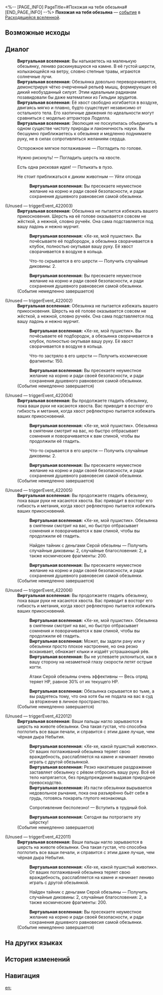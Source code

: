 <%-- [PAGE_INFO]
PageTitle=#Похожая на тебя обезьяна#
[END_PAGE_INFO] --%>
{{Дополнить}}
{{ВВ Событие Инфобокс
|id                 = 22001
|Название           = 
|Изображение        = Событие ВВ Обезьяна.png
|Испытание_в_вв     = 
|Испытание_в_рое    = 
|Испытание_в_зиш    = 
|Испытание_в_рв     = Неизвестно
|Испытание_в_облнеп = 
|Требования         = 
|Пред               = 
|След               = 
|Упоминания         = 
|Порядок            = 
|Порядок_рв         = 102
}}
'''Похожая на тебя обезьяна''' — [[Расходящаяся вселенная/События|событие]] в [[Расходящаяся вселенная|Расходящейся вселенной]].

==Возможные исходы==
{{Возможные исходы
|Выбор_1 = Осторожное мягкое поглаживание
|Результат_1 = Погладить по голове.

|Выбор_2 = Нужно рискнуть!
|Результат_2 = Погладить шерсть на хвосте.

|Выбор_3 = Есть одна рисковая идея!
|Результат_3 = Потыкать в пузо.

|Выбор_4 = Не стоит приближаться к диким животным
|Результат_4 = Уйти отсюда
}}

==Диалог==
{{Диалог Начало}}
:'''Виртуальная вселенная:''' Вы натыкаетесь на маленькую обезьянку, лениво раскинувшуюся на камне. В её густой шерсти, колыхающейся на ветру, словно степные травы, играются солнечные лучи.
:'''Виртуальная вселенная:''' Обезьянка довольно переворачивается, демонстрируя чётко очерченный рельеф мышц, формирующих её дикий необузданный силуэт. Этим идеальным радианам позавидовали бы даже математики из Гильдии эрудитов.
:'''Виртуальная вселенная:''' Её хвост свободно изгибается в воздухе, двигаясь мягко и плавно, будто существует независимо от остального тела. Его хаотичные движения по идеальности могут сравниться с моделью аттрактора Лоделла.
:'''Виртуальная вселенная:''' Эволюция не поскупилась объединить в одном существе чистоту природы и лаконичность науки. Вы бесшумно приближаетесь к обезьянке и медленно поднимаете руку, не в силах сопротивляться желаниям сердца.
:{{Диалог|Звезда}} Осторожное мягкое поглаживание &mdash; Погладить по голове.
:{{Диалог|Звезда}} Нужно рискнуть! &mdash; Погладить шерсть на хвосте.
:{{Диалог|Звезда}} Есть одна рисковая идея! &mdash; Потыкать в пузо.
:{{Диалог|Звезда}} Не стоит приближаться к диким животным &mdash; Уйти отсюда
::'''Виртуальная вселенная:''' Вы пресекаете неуместное желание на корню и ради своей безопасности, и ради сохранения душевного равновесия самой обезьянки.

;(Unused &mdash; triggerEvent_422003)
:'''Виртуальная вселенная:''' Обезьянка не пытается избежать вашего прикосновения. Шерсть на её голове оказывается совсем не жёсткой, а нежной, словно ручеёк. Она сама подставляется под вашу ладонь и нежно мурчит.
::'''Виртуальная вселенная:''' «Хе-хе, мой пушистик». Вы почёсываете её подбородок, а обезьянка сворачивается в клубок, полностью окутывая вашу руку. Её хвост сворачивается в воздухе в кольца.
::{{Диалог|Звезда}} Что-то скрывается в его шерсти &mdash; Получить случайные диковины: 2.
::'''Виртуальная вселенная:''' Вы пресекаете неуместное желание на корню и ради своей безопасности, и ради сохранения душевного равновесия самой обезьянки.
:;(Событие немедленно завершается)

;(Unused &mdash; triggerEvent_422002)
:'''Виртуальная вселенная:''' Обезьянка не пытается избежать вашего прикосновения. Шерсть на её голове оказывается совсем не жёсткой, а нежной, словно ручеёк. Она сама подставляется под вашу ладонь и нежно мурчит.
::'''Виртуальная вселенная:''' «Хе-хе, мой пушистик». Вы почёсываете её подбородок, а обезьянка сворачивается в клубок, полностью окутывая вашу руку. Её хвост сворачивается в воздухе в кольца.
::{{Диалог|Звезда}} Что-то застряло в его шерсти &mdash; Получить космические фрагменты: 150.
::'''Виртуальная вселенная:''' Вы пресекаете неуместное желание на корню и ради своей безопасности, и ради сохранения душевного равновесия самой обезьянки.
:;(Событие немедленно завершается)

;(Unused &mdash; triggerEvent_422004)
:'''Виртуальная вселенная:''' Вы продолжаете гладить обезьянку, пока ваши руки не касаются хвоста. Вас приводит в восторг его гибкость и метания, когда хвост рефлекторно пытается избежать ваших прикосновений.
::'''Виртуальная вселенная:''' «Хе-хе, мой пушистик». Обезьянка в смятении смотрит на вас, но быстро отбрасывает сомнения и поворачивается к вам спиной, чтобы вы продолжили её гладить.
::{{Диалог|Звезда}} Что-то скрывается в его шерсти &mdash; Получить случайные диковины: 2.
::'''Виртуальная вселенная:''' Вы пресекаете неуместное желание на корню и ради своей безопасности, и ради сохранения душевного равновесия самой обезьянки.
:;(Событие немедленно завершается)

;(Unused &mdash; triggerEvent_422005)
:'''Виртуальная вселенная:''' Вы продолжаете гладить обезьянку, пока ваши руки не касаются хвоста. Вас приводит в восторг его гибкость и метания, когда хвост рефлекторно пытается избежать ваших прикосновений.
::'''Виртуальная вселенная:''' «Хе-хе, мой пушистик». Обезьянка в смятении смотрит на вас, но быстро отбрасывает сомнения и поворачивается к вам спиной, чтобы вы продолжили её гладить.
::{{Диалог|Звезда}} Найден тайник с деньгами Серой обезьяны &mdash; Получить случайные диковины: 2, случайные благословения: 2, а также космические фрагменты: 200.
::'''Виртуальная вселенная:''' Вы пресекаете неуместное желание на корню и ради своей безопасности, и ради сохранения душевного равновесия самой обезьянки.
:;(Событие немедленно завершается)

;(Unused &mdash; triggerEvent_422006)
:'''Виртуальная вселенная:''' Вы продолжаете гладить обезьянку, пока ваши руки не касаются хвоста. Вас приводит в восторг его гибкость и метания, когда хвост рефлекторно пытается избежать ваших прикосновений.
::'''Виртуальная вселенная:''' «Хе-хе, мой пушистик». Обезьянка в смятении смотрит на вас, но быстро отбрасывает сомнения и поворачивается к вам спиной, чтобы вы продолжили её гладить.
::'''Виртуальная вселенная:''' Может, вы задели рану или у обезьянки просто плохое настроение, но она резко вскакивает, обнажает клыки и издаёт устрашающий рёв.
::'''Виртуальная вселенная:''' Вы не успеваете уклониться, как в вашу сторону на незаметной глазу скорости летят острые когти.
::{{Диалог|Звезда}} Атаки Серой обезьяны очень эффективны &mdash; Весь отряд теряет НР, равное 30% от их текущего НР.
::'''Виртуальная вселенная:''' Обезьянка скрывается во тьме, а вы радуетесь тому, что она хотя бы не подала на вас в суд за вторжение в личное пространство.
:;(Событие немедленно завершается)

;(Unused &mdash; triggerEvent_422012)
:'''Виртуальная вселенная:''' Ваши пальцы нагло зарываются в шерсть на животе обезьянки. Она такая густая, что способна поглотить все ваши печали, и справится с этим даже лучше, чем чёрная дыра Небытия.
::'''Виртуальная вселенная:''' «Хе-хе, какой пушистый животик». От ваших поглаживаний обезьянка теряет свою враждебность, расслабляется на камне и начинает лениво играть с другой обезьянкой.
::'''Виртуальная вселенная:''' Резко накатившее раздражение заставляет обезьянку с рёвом отбросить вашу руку. Всё её тело напрягается, без предупреждения выдавая природное превосходство.
::'''Виртуальная вселенная:''' Из пасти обезьянки вырывается недовольное рычание, пока она разъярённо бьёт себя в грудь, готовясь покарать глупого незнакомца.
::{{Диалог|Звезда}} Сопротивление бесполезно! &mdash; Вступить в трудный бой.
::'''Виртуальная вселенная:''' Сегодня вы потрогаете эту шёрстку!
:;(Событие немедленно завершается)

;(Unused &mdash; triggerEvent_422011)
:'''Виртуальная вселенная:''' Ваши пальцы нагло зарываются в шерсть на животе обезьянки. Она такая густая, что способна поглотить все ваши печали, и справится с этим даже лучше, чем чёрная дыра Небытия.
::'''Виртуальная вселенная:''' «Хе-хе, какой пушистый животик». От ваших поглаживаний обезьянка теряет свою враждебность, расслабляется на камне и начинает лениво играть с другой обезьянкой.
::{{Диалог|Звезда}} Найден тайник с деньгами Серой обезьяны &mdash; Получить случайные диковины: 2, случайные благословения: 2, а также космические фрагменты: 200.
::'''Виртуальная вселенная:''' Вы пресекаете неуместное желание на корню и ради своей безопасности, и ради сохранения душевного равновесия самой обезьянки.
:;(Событие немедленно завершается)
{{Диалог Конец}}

==На других языках==
{{На других языках
|en   = Apes Such As You
|zhs  = 像你这样的苍猿
|zht  = 像你這樣的蒼猿
|ja   = あなたのような{{Rubi|蒼猿|そうえん}}は
|ko   = 너 같은 푸른 원숭이는
|es   = Simios como tú
|fr   = Des singes comme vous
|ru   = Похожая на тебя обезьяна
|th   = ลิงอย่างเช่นคุณ
|vi   = Linh Trưởng Như Bạn
|de   = Affen wie du
|id   = Kera Sepertimu
|pt   = Macacos Como Você
}}

==История изменений==
{{История изменений|null}}

==Навигация==
{{События ВВ Навбокс}}

[[en:]]